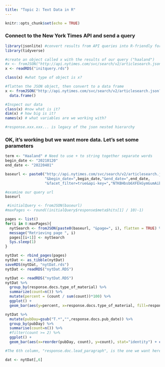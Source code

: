```yaml
---
title: "Topic 2: Text Data in R"
---
```


```r
knitr::opts_chunk$set(echo = TRUE)
```
### Connect to the New York Times API and send a query

```r
library(jsonlite) #convert results from API queries into R-friendly formats 
library(tidyverse)
```

```r
#create an object called x with the results of our query ("haaland")
#x <- fromJSON("http://api.nytimes.com/svc/search/v2/articlesearch.json?q=haaland&api-key=NTKBHbsb6XFEkGymGumAiba7n3uBvs8V")
x <- readRDS("initquery.rds")

class(x) #what type of object is x?

#flatten the JSON object, then convert to a data frame
x <- fromJSON("http://api.nytimes.com/svc/search/v2/articlesearch.json?q=haaland&api-key=NTKBHbsb6XFEkGymGumAiba7n3uBvs8V", flatten = TRUE) %>% 
  data.frame()

#Inspect our data
class(x) #now what is it?
dim(x) # how big is it?
names(x) # what variables are we working with?

#response.xxx.xxx... is legacy of the json nested hierarchy
```

### OK, it's working but we want more data. Let's set some parameters

```r
term <- "Haaland" # Need to use + to string together separate words
begin_date <- "20210120"
end_date <- "20220401"

baseurl <- paste0("http://api.nytimes.com/svc/search/v2/articlesearch.json?q=",term,
                  "&begin_date=",begin_date,"&end_date=",end_date,
                  "&facet_filter=true&api-key=","NTKBHbsb6XFEkGymGumAiba7n3uBvs8V", sep="")

#examine our query url
baseurl
```

```r
 #initialQuery <- fromJSON(baseurl)
#maxPages <- round((initialQuery$response$meta$hits[1] / 10)-1) 

pages <- list()
for(i in 0:maxPages){
  nytSearch <- fromJSON(paste0(baseurl, "&page=", i), flatten = TRUE) %>% data.frame() 
  message("Retrieving page ", i)
  pages[[i+1]] <- nytSearch 
  Sys.sleep(1) 
}

nytDat <- rbind_pages(pages)
nytDat <- as_tibble(nytDat)
saveRDS(nytDat, "nytDat.rds")
nytDat <- readRDS("nytDat.RDS")
```

```r
nytDat <- readRDS("nytDat.RDS")
nytDat %>% 
  group_by(response.docs.type_of_material) %>%
  summarize(count=n()) %>%
  mutate(percent = (count / sum(count))*100) %>%
  ggplot() +
  geom_bar(aes(y=percent, x=response.docs.type_of_material, fill=response.docs.type_of_material), stat = "identity") + coord_flip()
```

```r
nytDat %>%
  mutate(pubDay=gsub("T.*","",response.docs.pub_date)) %>%
  group_by(pubDay) %>%
  summarise(count=n()) %>%
  #filter(count >= 2) %>%
  ggplot() +
  geom_bar(aes(x=reorder(pubDay, count), y=count), stat="identity") + coord_flip()
```

```r
#The 6th column, "response.doc.lead_paragraph", is the one we want here

dat <- nytDat[,6]
```
